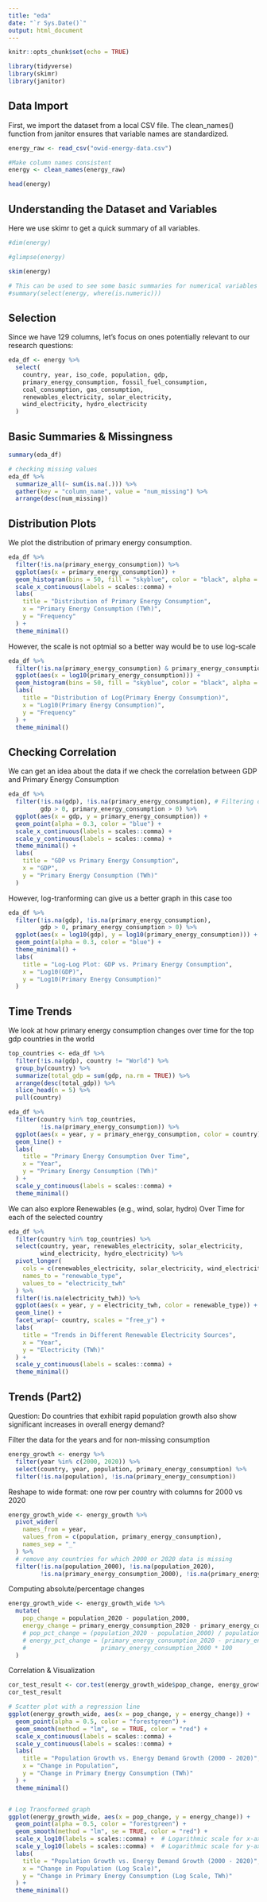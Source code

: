 ---
title: "eda"
date: "`r Sys.Date()`"
output: html_document
---

```{r setup, include=FALSE}
knitr::opts_chunk$set(echo = TRUE)
```

```{r}
library(tidyverse)   
library(skimr)        
library(janitor)      
```

## Data Import

First, we import the dataset from a local CSV file. The clean_names() function from janitor ensures that variable names are standardized.

```{r}
energy_raw <- read_csv("owid-energy-data.csv")

#Make column names consistent
energy <- clean_names(energy_raw)

head(energy)
```

## Understanding the Dataset and Variables

Here we use skimr to get a quick summary of all variables.

```{r}
#dim(energy)

#glimpse(energy)

skim(energy)

# This can be used to see some basic summaries for numerical variables 
#summary(select(energy, where(is.numeric)))
```

## Selection

Since we have 129 columns, let's focus on ones potentially relevant to our research questions:

```{r}
eda_df <- energy %>%
  select(
    country, year, iso_code, population, gdp,
    primary_energy_consumption, fossil_fuel_consumption,
    coal_consumption, gas_consumption,
    renewables_electricity, solar_electricity,
    wind_electricity, hydro_electricity
  )
```


## Basic Summaries & Missingness

```{r}
summary(eda_df)

# checking missing values
eda_df %>%
  summarize_all(~ sum(is.na(.))) %>%
  gather(key = "column_name", value = "num_missing") %>%
  arrange(desc(num_missing))
```


## Distribution Plots

We plot the distribution of primary energy consumption.

```{r}
eda_df %>%
  filter(!is.na(primary_energy_consumption)) %>%
  ggplot(aes(x = primary_energy_consumption)) +
  geom_histogram(bins = 50, fill = "skyblue", color = "black", alpha = 0.7) +
  scale_x_continuous(labels = scales::comma) +
  labs(
    title = "Distribution of Primary Energy Consumption",
    x = "Primary Energy Consumption (TWh)",
    y = "Frequency"
  ) +
  theme_minimal()

```

However, the scale is not optmial so a better way would be to use log-scale

```{r}
eda_df %>%
  filter(!is.na(primary_energy_consumption) & primary_energy_consumption > 0) %>%
  ggplot(aes(x = log10(primary_energy_consumption))) +
  geom_histogram(bins = 50, fill = "skyblue", color = "black", alpha = 0.7) +
  labs(
    title = "Distribution of Log(Primary Energy Consumption)",
    x = "Log10(Primary Energy Consumption)",
    y = "Frequency"
  ) +
  theme_minimal()
```


## Checking Correlation


We can get an idea about the data if we check the correlation between GDP and Primary Energy Consumption

```{r}
eda_df %>%
  filter(!is.na(gdp), !is.na(primary_energy_consumption), # Filtering out missing values to avoid infinite or meaningless logs
         gdp > 0, primary_energy_consumption > 0) %>%
  ggplot(aes(x = gdp, y = primary_energy_consumption)) +
  geom_point(alpha = 0.3, color = "blue") +
  scale_x_continuous(labels = scales::comma) +
  scale_y_continuous(labels = scales::comma) +
  theme_minimal() +
  labs(
    title = "GDP vs Primary Energy Consumption",
    x = "GDP",
    y = "Primary Energy Consumption (TWh)"
  )
```

However, log-tranforming can give us a better graph in this case too

```{r}
eda_df %>%
  filter(!is.na(gdp), !is.na(primary_energy_consumption),
         gdp > 0, primary_energy_consumption > 0) %>%
  ggplot(aes(x = log10(gdp), y = log10(primary_energy_consumption))) +
  geom_point(alpha = 0.3, color = "blue") +
  theme_minimal() +
  labs(
    title = "Log-Log Plot: GDP vs. Primary Energy Consumption",
    x = "Log10(GDP)",
    y = "Log10(Primary Energy Consumption)"
  )
```

## Time Trends

We look at how primary energy consumption changes over time for the top gdp countries in the world

```{r}
top_countries <- eda_df %>%
  filter(!is.na(gdp), country != "World") %>%  
  group_by(country) %>%                       
  summarize(total_gdp = sum(gdp, na.rm = TRUE)) %>% 
  arrange(desc(total_gdp)) %>%                
  slice_head(n = 5) %>%                      
  pull(country)                               

eda_df %>%
  filter(country %in% top_countries,
         !is.na(primary_energy_consumption)) %>%
  ggplot(aes(x = year, y = primary_energy_consumption, color = country)) +
  geom_line() +
  labs(
    title = "Primary Energy Consumption Over Time",
    x = "Year",
    y = "Primary Energy Consumption (TWh)"
  ) +
  scale_y_continuous(labels = scales::comma) +
  theme_minimal()
```
We can also explore Renewables (e.g., wind, solar, hydro) Over Time for each of the selected country

```{r}
eda_df %>%
  filter(country %in% top_countries) %>%
  select(country, year, renewables_electricity, solar_electricity,
         wind_electricity, hydro_electricity) %>%
  pivot_longer(
    cols = c(renewables_electricity, solar_electricity, wind_electricity, hydro_electricity),
    names_to = "renewable_type",
    values_to = "electricity_twh"
  ) %>%
  filter(!is.na(electricity_twh)) %>%
  ggplot(aes(x = year, y = electricity_twh, color = renewable_type)) +
  geom_line() +
  facet_wrap(~ country, scales = "free_y") +
  labs(
    title = "Trends in Different Renewable Electricity Sources",
    x = "Year",
    y = "Electricity (TWh)"
  ) +
  scale_y_continuous(labels = scales::comma) +
  theme_minimal()
```


## Trends (Part2)

Question: Do countries that exhibit rapid population growth also show significant increases in overall energy demand?

Filter the data for the years and for non-missing consumption

```{r}
energy_growth <- energy %>%
  filter(year %in% c(2000, 2020)) %>%
  select(country, year, population, primary_energy_consumption) %>%
  filter(!is.na(population), !is.na(primary_energy_consumption)) 

```


Reshape to wide format: one row per country with columns for 2000 vs 2020

```{r}
energy_growth_wide <- energy_growth %>%
  pivot_wider(
    names_from = year,
    values_from = c(population, primary_energy_consumption),
    names_sep = "_"
  ) %>%
  # remove any countries for which 2000 or 2020 data is missing
  filter(!is.na(population_2000), !is.na(population_2020),
         !is.na(primary_energy_consumption_2000), !is.na(primary_energy_consumption_2020))

```


Computing absolute/percentage changes


```{r}
energy_growth_wide <- energy_growth_wide %>%
  mutate(
    pop_change = population_2020 - population_2000,
    energy_change = primary_energy_consumption_2020 - primary_energy_consumption_2000
    # pop_pct_change = (population_2020 - population_2000) / population_2000 * 100
    # energy_pct_change = (primary_energy_consumption_2020 - primary_energy_consumption_2000) /
    #                     primary_energy_consumption_2000 * 100
  )
```


Correlation & Visualization

```{r}
cor_test_result <- cor.test(energy_growth_wide$pop_change, energy_growth_wide$energy_change)
cor_test_result

# Scatter plot with a regression line
ggplot(energy_growth_wide, aes(x = pop_change, y = energy_change)) +
  geom_point(alpha = 0.5, color = "forestgreen") +
  geom_smooth(method = "lm", se = TRUE, color = "red") +
  scale_x_continuous(labels = scales::comma) +
  scale_y_continuous(labels = scales::comma) +
  labs(
    title = "Population Growth vs. Energy Demand Growth (2000 - 2020)",
    x = "Change in Population",
    y = "Change in Primary Energy Consumption (TWh)"
  ) +
  theme_minimal()


# Log Transformed graph
ggplot(energy_growth_wide, aes(x = pop_change, y = energy_change)) +
  geom_point(alpha = 0.5, color = "forestgreen") +
  geom_smooth(method = "lm", se = TRUE, color = "red") +
  scale_x_log10(labels = scales::comma) +  # Logarithmic scale for x-axis
  scale_y_log10(labels = scales::comma) +  # Logarithmic scale for y-axis
  labs(
    title = "Population Growth vs. Energy Demand Growth (2000 - 2020)",
    x = "Change in Population (Log Scale)",
    y = "Change in Primary Energy Consumption (Log Scale, TWh)"
  ) +
  theme_minimal()
```

